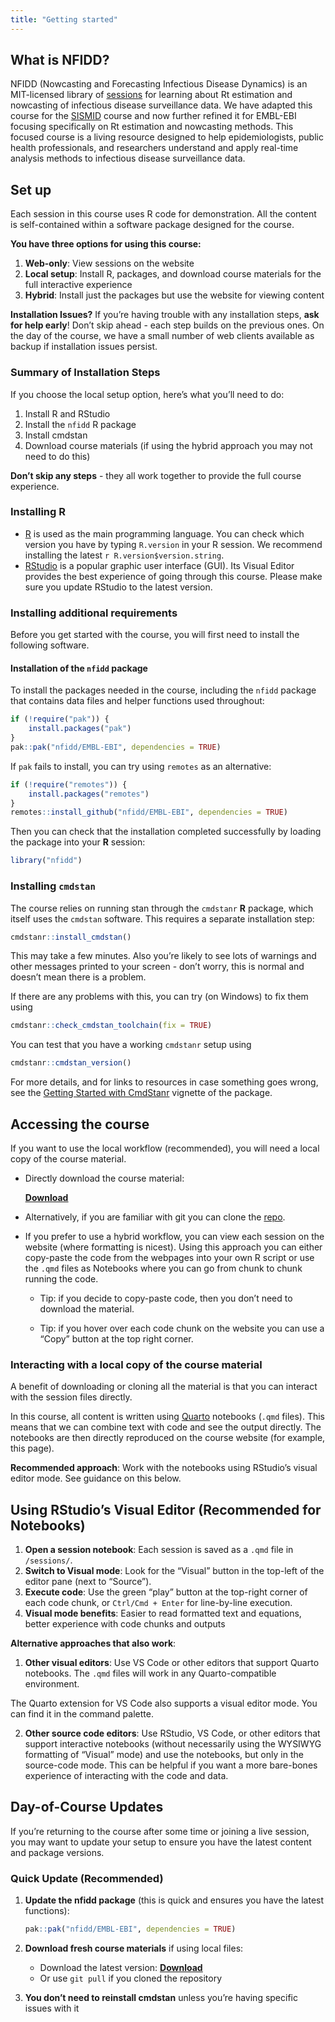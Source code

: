 ```yaml
---
title: "Getting started"
---
```


## What is NFIDD?

NFIDD (Nowcasting and Forecasting Infectious Disease Dynamics) is an MIT-licensed library of [sessions](course-info/sessions) for learning about Rt estimation and nowcasting of infectious disease surveillance data.
We have adapted this course for the [SISMID](https://sismid.sph.emory.edu/) course and now further refined it for EMBL-EBI focusing specifically on Rt estimation and nowcasting methods.
This focused course is a living resource designed to help epidemiologists, public health professionals, and researchers understand and apply real-time analysis methods to infectious disease surveillance data.

## Set up

Each session in this course uses R code for demonstration. All the content is self-contained within a software package designed for the course.

**You have three options for using this course:**

1.  **Web-only**: View sessions on the website
2.  **Local setup**: Install R, packages, and download course materials for the full interactive experience
3.  **Hybrid**: Install just the packages but use the website for viewing content

::: callout-important
**Installation Issues?** If you're having trouble with any installation steps, **ask for help early**! Don't skip ahead - each step builds on the previous ones. On the day of the course, we have a small number of web clients available as backup if installation issues persist.
:::

### Summary of Installation Steps

If you choose the local setup option, here's what you'll need to do:

1.  Install R and RStudio
2.  Install the `nfidd` R package
3.  Install cmdstan
4.  Download course materials (if using the hybrid approach you may not need to do this)

**Don't skip any steps** - they all work together to provide the full course experience.

### Installing R

-   [R](http://cran.r-project.org) is used as the main programming language.
	You can check which version you have by typing `R.version` in your R session.
	We recommend installing the latest `r R.version$version.string`.
-   [RStudio](http://www.rstudio.com/products/rstudio/download/) is a popular graphic user interface (GUI). 
	Its Visual Editor provides the best experience of going through this course. 
	Please make sure you update RStudio to the latest version.

### Installing additional requirements

Before you get started with the course, you will first need to install the following software.

#### Installation of the `nfidd` package

To install the packages needed in the course, including the `nfidd` package that contains data files and helper functions used throughout:

```r
if (!require("pak")) {
    install.packages("pak")
}
pak::pak("nfidd/EMBL-EBI", dependencies = TRUE)
```

::: callout-note
If `pak` fails to install, you can try using `remotes` as an alternative:

```r
if (!require("remotes")) {
    install.packages("remotes")
}
remotes::install_github("nfidd/EMBL-EBI", dependencies = TRUE)
```
:::

Then you can check that the installation completed successfully by loading the package into your **R** session:

```r
library("nfidd")
```

### Installing `cmdstan`

The course relies on running stan through the `cmdstanr` **R** package, which itself uses the `cmdstan` software.
This requires a separate installation step:

```r
cmdstanr::install_cmdstan()
```

::: callout-note
This may take a few minutes.
Also you're likely to see lots of warnings and other messages printed to your screen - don't worry, this is normal and doesn't mean there is a problem.
:::

If there are any problems with this, you can try (on Windows) to fix them using

```r
cmdstanr::check_cmdstan_toolchain(fix = TRUE)
```

You can test that you have a working `cmdstanr` setup using

```r
cmdstanr::cmdstan_version()
```

For more details, and for links to resources in case something goes wrong, see the [Getting Started with CmdStanr](https://mc-stan.org/cmdstanr/articles/cmdstanr.html) vignette of the package.

## Accessing the course

If you want to use the local workflow (recommended), you will need a local copy of the course material.

-   Directly download the course material:

    ::: callout-tip
    [[**Download**]{.underline}](https://github.com/nfidd/EMBL-EBI/archive/refs/heads/main.zip)
    :::

-   Alternatively, if you are familiar with git you can clone the [repo](https://github.com/nfidd/EMBL-EBI).

-   If you prefer to use a hybrid workflow, you can view each session on the website (where formatting is nicest).
Using this approach you can either copy-paste the code from the webpages into your own R script or use the `.qmd` files as Notebooks where you can go from chunk to chunk running the code. 

    -   Tip: if you decide to copy-paste code, then you don't need to download the material.

    -   Tip: if you hover over each code chunk on the website you can use a "Copy" button at the top right corner.

### Interacting with a local copy of the course material

A benefit of downloading or cloning all the material is that you can interact with the session files directly.

In this course, all content is written using [Quarto](https://quarto.org) notebooks (`.qmd` files).
This means that we can combine text with code and see the output directly. 
The notebooks are then directly reproduced on the course website (for example, this page).

**Recommended approach**: Work with the notebooks using RStudio's visual editor mode. See guidance on this below.

::: callout-tip
## Using RStudio's Visual Editor (Recommended for Notebooks)

1.  **Open a session notebook**: Each session is saved as a `.qmd` file in `/sessions/`.
2.  **Switch to Visual mode**: Look for the "Visual" button in the top-left of the editor pane (next to "Source").
3.  **Execute code**: Use the green "play" button at the top-right corner of each code chunk, or `Ctrl/Cmd + Enter` for line-by-line execution.
4.  **Visual mode benefits**: Easier to read formatted text and equations, better experience with code chunks and outputs
:::

**Alternative approaches that also work**:

1. **Other visual editors**: Use VS Code or other editors that support Quarto notebooks. 
The `.qmd` files will work in any Quarto-compatible environment.

::: callout-tip
The Quarto extension for VS Code also supports a visual editor mode.
You can find it in the command palette.
:::

2. **Other source code editors**: Use RStudio, VS Code, or other editors that support interactive notebooks (without necessarily using the WYSIWYG formatting of "Visual" mode)  and use the notebooks, but only in the source-code mode. This can be helpful if you want a more bare-bones experience of interacting with the code and data.


## Day-of-Course Updates

If you're returning to the course after some time or joining a live session, you may want to update your setup to ensure you have the latest content and package versions.

### Quick Update (Recommended)

1.  **Update the nfidd package** (this is quick and ensures you have the latest functions):

    ```r
    pak::pak("nfidd/EMBL-EBI", dependencies = TRUE)
    ```
2.  **Download fresh course materials** if using local files:

    -   Download the latest version: [[**Download**]{.underline}](https://github.com/nfidd/EMBL-EBI/archive/refs/heads/main.zip)
    -   Or use `git pull` if you cloned the repository

3.  **You don't need to reinstall cmdstan** unless you're having specific issues with it

